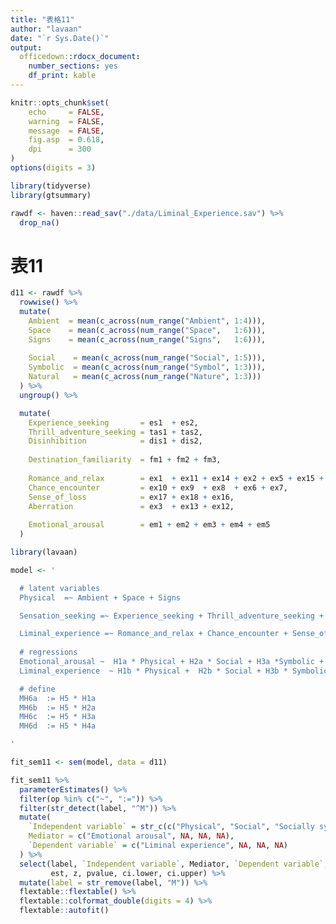 ```yaml
---
title: "表格11"
author: "lavaan"
date: "`r Sys.Date()`"
output: 
  officedown::rdocx_document:
    number_sections: yes
    df_print: kable
---
```



```r
knitr::opts_chunk$set(
    echo     = FALSE,
    warning  = FALSE, 
    message  = FALSE,
    fig.asp  = 0.618,
    dpi      = 300
)
options(digits = 3)
```



```r
library(tidyverse)
library(gtsummary)

rawdf <- haven::read_sav("./data/Liminal_Experience.sav") %>% 
  drop_na()
```



# 表11


```r
d11 <- rawdf %>% 
  rowwise() %>% 
  mutate(
    Ambient  = mean(c_across(num_range("Ambient", 1:4))),
    Space    = mean(c_across(num_range("Space",   1:6))),
    Signs    = mean(c_across(num_range("Signs",   1:6))),
    
    Social    = mean(c_across(num_range("Social", 1:5))),
    Symbolic  = mean(c_across(num_range("Symbol", 1:3))),
    Natural   = mean(c_across(num_range("Nature", 1:3)))
  ) %>% 
  ungroup() %>% 

  mutate(
    Experience_seeking       = es1  + es2,
    Thrill_adventure_seeking = tas1 + tas2,
    Disinhibition            = dis1 + dis2,
    
    Destination_familiarity  = fm1 + fm2 + fm3,
    
    Romance_and_relax        = ex1  + ex11 + ex14 + ex2 + ex5 + ex15 + ex4,
    Chance_encounter         = ex10 + ex9  + ex8  + ex6 + ex7,
    Sense_of_loss            = ex17 + ex18 + ex16,
    Aberration               = ex3  + ex13 + ex12,
    
    Emotional_arousal        = em1 + em2 + em3 + em4 + em5
  ) 
```


```r
library(lavaan)

model <- '

  # latent variables
  Physical  =~ Ambient + Space + Signs

  Sensation_seeking =~ Experience_seeking + Thrill_adventure_seeking + Disinhibition

  Liminal_experience =~ Romance_and_relax + Chance_encounter + Sense_of_loss + Aberration 
  
  # regressions
  Emotional_arousal ~  H1a * Physical + H2a * Social + H3a *Symbolic +  H4a * Natural
  Liminal_experience  ~ H1b * Physical +  H2b * Social + H3b * Symbolic + H4b * Natural + H5 * Emotional_arousal + H7 *Sensation_seeking + H8 * Destination_familiarity

  # define
  MH6a  := H5 * H1a
  MH6b  := H5 * H2a
  MH6c  := H5 * H3a
  MH6d  := H5 * H4a

'

fit_sem11 <- sem(model, data = d11)
```


```r
fit_sem11 %>% 
  parameterEstimates() %>% 
  filter(op %in% c("~", ":=")) %>% 
  filter(str_detect(label, "^M")) %>% 
  mutate(
    `Independent variable` = str_c(c("Physical", "Social", "Socially symbolic", "Natural"), " tourscape"),
    Mediator = c("Emotional arousal", NA, NA, NA),
    `Dependent variable` = c("Liminal experience", NA, NA, NA)
  ) %>% 
  select(label, `Independent variable`, Mediator, `Dependent variable`,
         est, z, pvalue, ci.lower, ci.upper) %>% 
  mutate(label = str_remove(label, "M")) %>% 
  flextable::flextable() %>% 
  flextable::colformat_double(digits = 4) %>% 
  flextable::autofit() 
```

